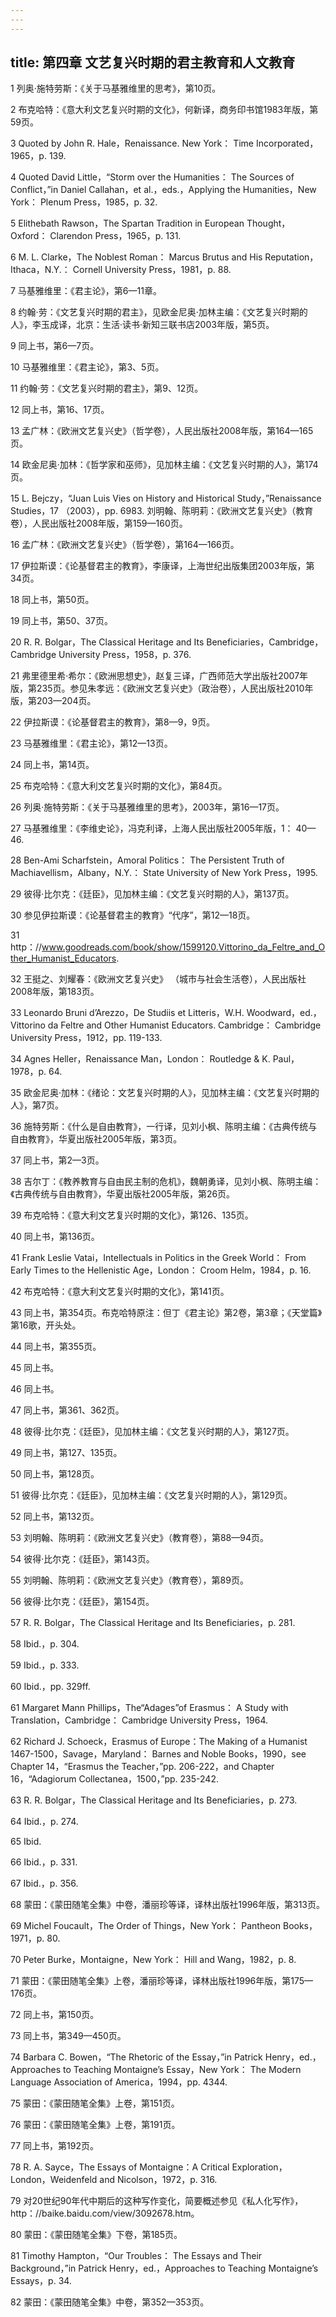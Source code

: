 ```yaml
---
---
---
```

title: 第四章 文艺复兴时期的君主教育和人文教育
---




1 列奥·施特劳斯：《关于马基雅维里的思考》，第10页。

2 布克哈特：《意大利文艺复兴时期的文化》，何新译，商务印书馆1983年版，第59页。

3 Quoted by John R. Hale，Renaissance. New York： Time Incorporated，1965，p. 139.

4 Quoted David Little，“Storm over the Humanities： The Sources of Conflict，”in Daniel Callahan，et al.，eds.，Applying the Humanities，New York： Plenum Press，1985，p. 32.

5 Elithebath Rawson，The Spartan Tradition in European Thought，Oxford： Clarendon Press，1965，p. 131.

6 M. L. Clarke，The Noblest Roman： Marcus Brutus and His Reputation，Ithaca，N.Y.： Cornell University Press，1981，p. 88.

7 马基雅维里：《君主论》，第6—11章。

8 约翰·劳：《文艺复兴时期的君主》，见欧金尼奥·加林主编：《文艺复兴时期的人》，李玉成译，北京：生活·读书·新知三联书店2003年版，第5页。

9 同上书，第6—7页。

10 马基雅维里：《君主论》，第3、5页。

11 约翰·劳：《文艺复兴时期的君主》，第9、12页。

12 同上书，第16、17页。

13 孟广林：《欧洲文艺复兴史》（哲学卷），人民出版社2008年版，第164—165页。

14 欧金尼奥·加林：《哲学家和巫师》，见加林主编：《文艺复兴时期的人》，第174页。

15 L. Bejczy，“Juan Luis Vies on History and Historical Study，”Renaissance Studies，17 （2003），pp. 6983. 刘明翰、陈明莉：《欧洲文艺复兴史》（教育卷），人民出版社2008年版，第159—160页。

16 孟广林：《欧洲文艺复兴史》（哲学卷），第164—166页。

17 伊拉斯谟：《论基督君主的教育》，李康译，上海世纪出版集团2003年版，第34页。

18 同上书，第50页。

19 同上书，第50、37页。

20 R. R. Bolgar，The Classical Heritage and Its Beneficiaries，Cambridge，Cambridge University Press，1958，p. 376.

21 弗里德里希·希尔：《欧洲思想史》，赵复三译，广西师范大学出版社2007年版，第235页。参见朱孝远：《欧洲文艺复兴史》（政治卷），人民出版社2010年版，第203—204页。

22 伊拉斯谟：《论基督君主的教育》，第8—9，9页。

23 马基雅维里：《君主论》，第12—13页。

24 同上书，第14页。

25 布克哈特：《意大利文艺复兴时期的文化》，第84页。

26 列奥·施特劳斯：《关于马基雅维里的思考》，2003年，第16—17页。

27 马基雅维里：《李维史论》，冯克利译，上海人民出版社2005年版，1： 40—46.

28 Ben-Ami Scharfstein，Amoral Politics： The Persistent Truth of Machiavellism，Albany，N.Y.： State University of New York Press，1995.

29 彼得·比尔克：《廷臣》，见加林主编：《文艺复兴时期的人》，第137页。

30 参见伊拉斯谟：《论基督君主的教育》“代序”，第12—18页。

31 http：//www.goodreads.com/book/show/1599120.Vittorino_da_Feltre_and_Other_Humanist_Educators.

32 王挺之、刘耀春：《欧洲文艺复兴史》 （城市与社会生活卷），人民出版社2008年版，第183页。

33 Leonardo Bruni d’Arezzo，De Studiis et Litteris，W.H. Woodward，ed.，Vittorino da Feltre and Other Humanist Educators. Cambridge： Cambridge University Press，1912，pp. 119-133.

34 Agnes Heller，Renaissance Man，London： Routledge & K. Paul，1978，p. 64.

35 欧金尼奥·加林：《绪论：文艺复兴时期的人》，见加林主编：《文艺复兴时期的人》，第7页。

36 施特劳斯：《什么是自由教育》，一行译，见刘小枫、陈明主编：《古典传统与自由教育》，华夏出版社2005年版，第3页。

37 同上书，第2—3页。

38 吉尔丁：《教养教育与自由民主制的危机》，魏朝勇译，见刘小枫、陈明主编：《古典传统与自由教育》，华夏出版社2005年版，第26页。

39 布克哈特：《意大利文艺复兴时期的文化》，第126、135页。

40 同上书，第136页。

41 Frank Leslie Vatai，Intellectuals in Politics in the Greek World： From Early Times to the Hellenistic Age，London： Croom Helm，1984，p. 16.

42 布克哈特：《意大利文艺复兴时期的文化》，第141页。

43 同上书，第354页。布克哈特原注：但丁《君主论》第2卷，第3章；《天堂篇》第16歌，开头处。

44 同上书，第355页。

45 同上书。

46 同上书。

47 同上书，第361、362页。

48 彼得·比尔克：《廷臣》，见加林主编：《文艺复兴时期的人》，第127页。

49 同上书，第127、135页。

50 同上书，第128页。

51 彼得·比尔克：《廷臣》，见加林主编：《文艺复兴时期的人》，第129页。

52 同上书，第132页。

53 刘明翰、陈明莉：《欧洲文艺复兴史》（教育卷），第88—94页。

54 彼得·比尔克：《廷臣》，第143页。

55 刘明翰、陈明莉：《欧洲文艺复兴史》（教育卷），第89页。

56 彼得·比尔克：《廷臣》，第154页。

57 R. R. Bolgar，The Classical Heritage and Its Beneficiaries，p. 281.

58 Ibid.，p. 304.

59 Ibid.，p. 333.

60 Ibid.，pp. 329ff.

61 Margaret Mann Phillips，The“Adages”of Erasmus： A Study with Translation，Cambridge： Cambridge University Press，1964.

62 Richard J. Schoeck，Erasmus of Europe：The Making of a Humanist 1467-1500，Savage，Maryland： Barnes and Noble Books，1990，see Chapter 14，“Erasmus the Teacher，”pp. 206-222，and Chapter 16，“Adagiorum Collectanea，1500，”pp. 235-242.

63 R. R. Bolgar，The Classical Heritage and Its Beneficiaries，p. 273.

64 Ibid.，p. 274.

65 Ibid.

66 Ibid.，p. 331.

67 Ibid.，p. 356.

68 蒙田：《蒙田随笔全集》中卷，潘丽珍等译，译林出版社1996年版，第313页。

69 Michel Foucault，The Order of Things，New York： Pantheon Books，1971，p. 80.

70 Peter Burke，Montaigne，New York： Hill and Wang，1982，p. 8.

71 蒙田：《蒙田随笔全集》上卷，潘丽珍等译，译林出版社1996年版，第175—176页。

72 同上书，第150页。

73 同上书，第349—450页。

74 Barbara C. Bowen，“The Rhetoric of the Essay，”in Patrick Henry，ed.，Approaches to Teaching Montaigne’s Essay，New York： The Modern Language Association of America，1994，pp. 4344.

75 蒙田：《蒙田随笔全集》上卷，第151页。

76 蒙田：《蒙田随笔全集》上卷，第191页。

77 同上书，第192页。

78 R. A. Sayce，The Essays of Montaigne：A Critical Exploration，London，Weidenfeld and Nicolson，1972，p. 316.

79 对20世纪90年代中期后的这种写作变化，简要概述参见《私人化写作》，http：//baike.baidu.com/view/3092678.htm。

80 蒙田：《蒙田随笔全集》下卷，第185页。

81 Timothy Hampton，“Our Troubles： The Essays and Their Background，”in Patrick Henry，ed.，Approaches to Teaching Montaigne’s Essays，p. 34.

82 蒙田：《蒙田随笔全集》中卷，第352—353页。
